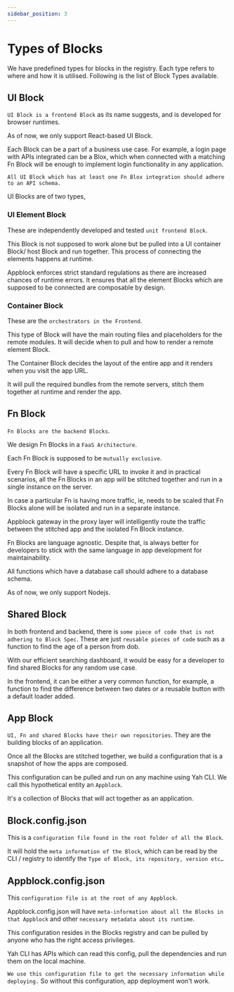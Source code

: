 ```yaml
---
sidebar_position: 3
---
```


# Types of Blocks

We have predefined types for blocks in the registry. Each type refers to where and how it is utilised. Following is the list of Block Types available.

## UI Block

`UI Block is a frontend Block` as its name suggests, and is developed for browser runtimes. 

As of now, we only support React-based UI Block. 

Each Block can be a part of a business use case. For example, a login page with APIs integrated can be a Blox, which when connected with a matching Fn Block will be enough to implement login functionality in any application.

`All UI Block which has at least one Fn Blox integration should adhere to an API schema.`

UI Blocks are of two types,

###  UI Element Block

These are independently developed and tested `unit frontend Block`.

This Block is not supposed to work alone but be pulled into a UI container Block/ host Block and run together. This process of connecting the elements happens at runtime. 

Appblock enforces strict standard regulations as there are increased chances of runtime errors. It ensures that all the element Blocks which are supposed to be connected are composable by design.

### Container Block

These are the `orchestrators in the Frontend`. 

This type of Block will have the main routing files and placeholders for the remote modules. It will decide when to pull and how to render a remote element Block.

The Container Block decides the layout of the entire app and it renders when you visit the app URL. 

It will pull the required bundles from the remote servers, stitch them together at runtime and render the app.

## Fn Block

`Fn Blocks are the backend Blocks`. 

We design Fn Blocks in a `FaaS Architecture`. 

Each Fn Block is supposed to be `mutually exclusive`. 

Every Fn Block will have a specific URL to invoke it and in practical scenarios, all the Fn Blocks in an app will be stitched together and run in a single instance on the server.

In case a particular Fn is having more traffic, ie, needs to be scaled that Fn Blocks alone will be isolated and run in a separate instance. 

Appblock gateway in the proxy layer will intelligently route the traffic between the stitched app and the isolated Fn Block instance.

Fn Blocks are language agnostic. Despite that, is always better for developers to stick with the same language in app development for maintainability.

All functions which have a database call should adhere to a database schema.

As of now, we only support Nodejs.

## Shared Block

In both frontend and backend, there is `some piece of code that is not adhering to Block Spec`. These are just `reusable pieces of code` such as a function to find the age of a person from dob.

With our efficient searching dashboard, it would be easy for a developer to find shared Blocks for any random use case.

In the frontend, it can be either a very common function, for example, a function to find the difference between two dates or a reusable button with a default loader added. 

## App Block

`UI, Fn and shared Blocks have their own repositories`. They are the building blocks of an application. 

Once all the Blocks are stitched together, we build a configuration that is a snapshot of how the apps are composed. 

This configuration can be pulled and run on any machine using Yah CLI. We call this hypothetical entity an `Appblock`. 

It's a collection of Blocks that will act together as an application.

## Block.config.json 

This is a `configuration file found in the root folder of all the Block`. 

It will hold the `meta information of the Block`, which can be read by the CLI / registry to identify the `Type of Block, its repository, version etc…`

## Appblock.config.json

This `configuration file is at the root of any Appblock`. 

Appblock.config.json will have `meta-information about all the Blocks in that Appblock` and other `necessary metadata about its runtime`. 

This configuration resides in the Blocks registry and can be pulled by anyone who has the right access privileges.

Yah CLI has APIs which can read this config, pull the dependencies and run them on the local machine. 

`We use this configuration file to get the necessary information while deploying.` So without this configuration, app deployment won't work.








